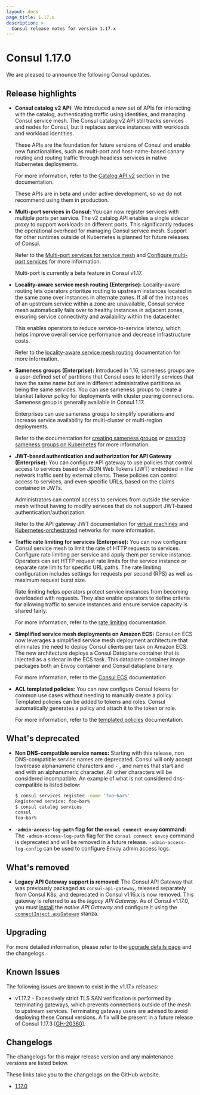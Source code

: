 ```yaml
---
layout: docs
page_title: 1.17.x
description: >-
  Consul release notes for version 1.17.x
---
```


# Consul 1.17.0

We are pleased to announce the following Consul updates.

## Release highlights

- **Consul catalog v2 API:** We introduced a new set of APIs for interacting with the catalog, authenticating traffic using identities, and managing Consul service mesh. The Consul catalog v2 API still tracks services and nodes for Consul, but it replaces service instances with workloads and workload identities.

  These APIs are the foundation for future versions of Consul and enable new functionalities, such as multi-port and host-name-based canary routing and routing traffic through headless services in native Kubernetes deployments.

  For more information, refer to the [Catalog API v2](/consul/docs/v1.17.x/k8s/multiport#catalog-api-v2-beta) section in the documentation.

  <Note> These APIs are in beta and under active development, so we do not recommend using them in production. </Note>

- **Multi-port services in Consul:** You can now register services with multiple ports per service. The v2 catalog API enables a single sidecar proxy to support workloads on different ports. This significantly reduces the operational overhead for managing Consul service mesh. Support for other runtimes outside of Kubernetes is planned for future releases of Consul.

  Refer to the [Multi-port services for service mesh](/consul/docs/v1.17.x/k8s/multiport#catalog-api-v2-beta) and [Configure multi-port services](/consul/docs/k8s/multiport/configure) for more information.

  <Note> Multi-port is currently a beta feature in Consul v1.17. </Note>

- **Locality-aware service mesh routing (Enterprise):** Locality-aware routing lets operators prioritize routing to upstream instances located in the same zone over instances in alternate zones. If all of the instances of an upstream service within a zone are unavailable, Consul service mesh automatically fails over to healthy instances in adjacent zones, ensuring service connectivity and availability within the datacenter.

  This enables operators to reduce service-to-service latency, which helps improve overall service performance and decrease infrastructure costs.

  Refer to the [locality-aware service mesh routing](/consul/docs/manage-traffic/route-local) documentation for more information.

- **Sameness groups (Enterprise):** Introduced in 1.16, sameness groups are a user-defined set of partitions that Consul uses to identify services that have the same name but are in different administrative partitions as being the same services. You can use sameness groups to create a blanket failover policy for deployments with cluster peering connections. Sameness group is generally available in Consul 1.17.

  Enterprises can use sameness groups to simplify operations and increase service availability for multi-cluster or multi-region deployments.

  Refer to the documentation for [creating sameness groups](/consul/docs/multi-tenant/sameness-group/vm) or [creating sameness groups on Kubernetes](/consul/docs/multi-tenant/sameness-group/k8s) for more information.

- **JWT-based authentication and authorization for API Gateway (Enterprise):** You can configure API gateway to use policies that control access to services based on JSON Web Tokens (JWT) embedded in the network traffic sent by external clients. These policies can control access to services, and even specific URLs, based on the claims contained in JWTs.

  Administrators can control access to services from outside the service mesh without having to modify services that do not support JWT-based authentication/authorization.

  Refer to the API gateway JWT documentation for [virtual machines](/consul/docs/north-south/api-gateway/secure-traffic/jwt/vm) and [Kubernetes-orchestrated](/consul/docs/north-south/api-gateway/secure-traffic/jwt/k8s) networks for more information.

- **Traffic rate limiting for services (Enterprise):**  You can now configure Consul service mesh to limit the rate of HTTP requests to services. Configure rate limiting per service and apply them per service instance. Operators can set HTTP request rate limits for the service instance or separate rate limits for specific URL paths. The rate limiting configuration includes settings for requests per second (RPS) as well as maximum request burst size.

  Rate limiting helps operators protect service instances from becoming overloaded with requests. They also enable operators to define criteria for allowing traffic to service instances and ensure service capacity is shared fairly.

  For more information, refer to the [rate limiting](/consul/docs/manage-traffic/rate-limit) documentation.

- **Simplified service mesh deployments on Amazon ECS:** Consul on ECS now leverages a simplified service mesh deployment architecture that eliminates the need to deploy Consul clients per task on Amazon ECS. The new architecture deploys a Consul Dataplane container that is injected as a sidecar in the ECS task. This dataplane container image packages both an Envoy container and Consul dataplane binary.

  For more information, refer to the [Consul ECS](/consul/docs/ecs) documentation.

- **ACL templated policies**: You can now configure Consul tokens for common use cases without needing to manually create a policy. Templated policies can be added to tokens and roles. Consul automatically generates a policy and attach it to the token or role.

  For more information, refer to the [templated policies](/consul/docs/security/acl#templated-policies) documentation.

## What's deprecated

- **Non DNS-compatible service names:** Starting with this release, non DNS-compatible service names are deprecated. Consul will only accept lowercase alphanumeric characters and `-` , and names that start and end with an alphanumeric character. All other characters will be considered incompatible. An example of what is not considered dns-compatible is listed below:

   ```bash
   $ consul services register -name 'foo~bar%'
   Registered service: foo~bar%
   $ consul catalog services
   consul
   foo~bar%
   ```
- **`-admin-access-log-path` flag for the `consul connect envoy` command:** The `-admin-access-log-path` flag for the `consul connect envoy` command is deprecated and will be removed in a future release.  `-admin-access-log-config` can be used to configure Envoy admin access logs.

## What's removed

- **Legacy API Gateway support is removed**: The Consul API Gateway that was previously packaged as `consul-api-gateway`, released separately from Consul K8s, and deprecated in Consul v1.16.x is now removed. This gateway is referred to as the _legacy API Gateway_. As of Consul v1.17.0, you must [install](/consul/docs/north-south/api-gateway/k8s/enable) the _native API Gateway_ and configure it using the [`connectInject.apiGateway`](/consul/docs/reference/k8s/helm#apigateway) stanza. 

## Upgrading

For more detailed information, please refer to the [upgrade details page](/consul/docs/upgrade/version-specific) and the changelogs.

## Known Issues

The following issues are known to exist in the v1.17.x releases:

- v1.17.2 - Excessively strict TLS SAN verification is performed by terminating gateways,
    which prevents connections outside of the mesh to upstream services. Terminating gateway
    users are advised to avoid deploying these Consul versions. A fix will be present in a future
    release of Consul 1.17.3 [[GH-20360](https://github.com/hashicorp/consul/issues/20360)].

## Changelogs

The changelogs for this major release version and any maintenance versions are listed below.

<Note> These links take you to the changelogs on the GitHub website. </Note>

- [1.17.0](https://github.com/hashicorp/consul/releases/tag/v1.17.0)
